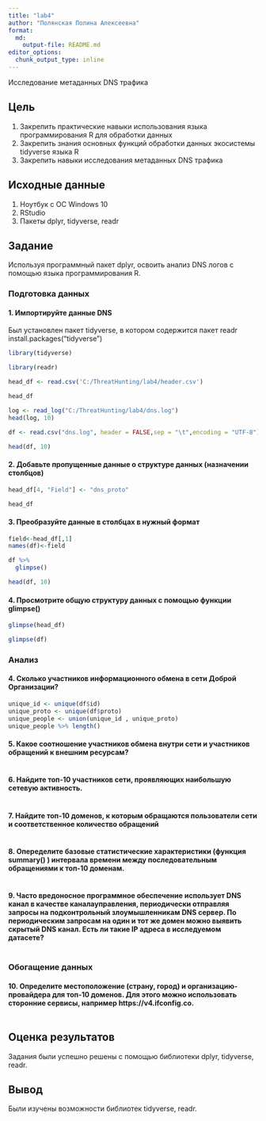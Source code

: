 ```yaml
---
title: "lab4"
author: "Полянская Полина Алексеевна"
format:   
  md:
    output-file: README.md
editor_options: 
  chunk_output_type: inline
---
```


Исследование метаданных DNS трафика

## Цель

1. Закрепить практические навыки использования языка программирования R для обработки данных
2. Закрепить знания основных функций обработки данных экосистемы tidyverse языка R
3. Закрепить навыки исследования метаданных DNS трафика

## Исходные данные

1.  Ноутбук с ОС Windows 10
2.  RStudio
3.  Пакеты dplyr, tidyverse, readr

## Задание

Используя программный пакет dplyr, освоить анализ DNS логов с помощью языка программирования R.

### Подготовка данных

#### 1. Импортируйте данные DNS 
Был установлен пакет tidyverse, в котором содержится пакет readr 
install.packages("tidyverse") 

```r
library(tidyverse)
```
```r
library(readr)
```

```r
head_df <- read.csv('C:/ThreatHunting/lab4/header.csv')
```
```r
head_df
```
```r
log <- read_log("C:/ThreatHunting/lab4/dns.log")
head(log, 10)
```

```r
df <- read.csv("dns.log", header = FALSE,sep = "\t",encoding = "UTF-8")
```
```r
head(df, 10)
```

#### 2. Добавьте пропущенные данные о структуре данных (назначении столбцов)
```r
head_df[4, "Field"] <- "dns_proto"
```
```r
head_df
```

#### 3. Преобразуйте данные в столбцах в нужный формат
```r
field<-head_df[,1]
names(df)<-field

df %>% 
  glimpse()

head(df, 10)
```


#### 4. Просмотрите общую структуру данных с помощью функции glimpse()
```r
glimpse(head_df)
```
```r
glimpse(df)
```

### Анализ

#### 4. Сколько участников информационного обмена в сети Доброй Организации?
```r
unique_id <- unique(df$id)
unique_proto <- unique(df$proto)
unique_people <- union(unique_id , unique_proto)
unique_people %>% length()
```


#### 5. Какое соотношение участников обмена внутри сети и участников обращений к внешним ресурсам?
```r

```

#### 6. Найдите топ-10 участников сети, проявляющих наибольшую сетевую активность.
```r

```


#### 7. Найдите топ-10 доменов, к которым обращаются пользователи сети и соответственное количество обращений
```r

```


#### 8. Опеределите базовые статистические характеристики (функция summary() ) интервала времени между последовательным обращениями к топ-10 доменам.
```r

```

#### 9. Часто вредоносное программное обеспечение использует DNS канал в качестве каналауправления, периодически отправляя запросы на подконтрольный злоумышленникам DNS сервер. По периодическим запросам на один и тот же домен можно выявить скрытый DNS канал. Есть ли такие IP адреса в исследуемом датасете?
```r

```

### Обогащение данных

#### 10. Определите местоположение (страну, город) и организацию-провайдера для топ-10 доменов. Для этого можно использовать сторонние сервисы, например https://v4.ifconfig.co.
```r

```



## Оценка результатов

Задания были успешно решены с помощью библиотеки dplyr, tidyverse, readr. 

## Вывод

Были изучены возможности библиотек tidyverse, readr.